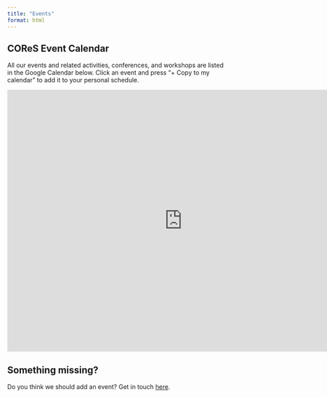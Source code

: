 ```yaml
---
title: "Events"
format: html
---
```


## COReS Event Calendar

All our events and related activities, conferences, and workshops are listed in the Google Calendar below. Click an event and press "+ Copy to my calendar" to add it to your personal schedule.

```{=html}
<iframe src="https://calendar.google.com/calendar/embed?src=e11784c1322e6596446b7ddb8e1e61c1e480e25f90270689a46777d47dfa8fde%40group.calendar.google.com&ctz=Europe%2FCopenhagen" style="border: 0" width="800" height="600" frameborder="0" scrolling="no"></iframe>
```

## Something missing?

Do you think we should add an event? Get in touch [here](/contact/).
